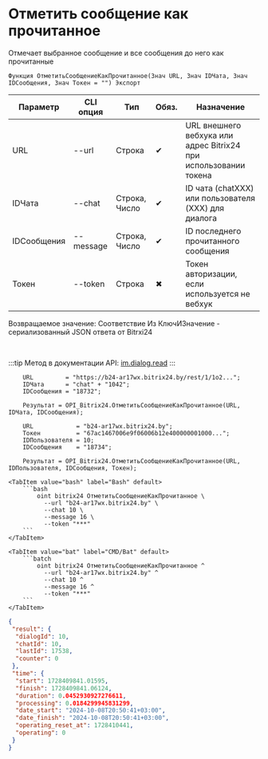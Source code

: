 ﻿---
sidebar_position: 6
---


# Отметить сообщение как прочитанное
 Отмечает выбранное сообщение и все сообщения до него как прочитанные



`Функция ОтметитьСообщениеКакПрочитанное(Знач URL, Знач IDЧата, Знач IDСообщения, Знач Токен = "") Экспорт`

  | Параметр | CLI опция | Тип | Обяз. | Назначение |
  |-|-|-|-|-|
  | URL | --url | Строка | &#x2714; | URL внешнего вебхука или адрес Bitrix24 при использовании токена |
  | IDЧата | --chat | Строка, Число | &#x2714; | ID чата (chatXXX) или пользователя (XXX) для диалога |
  | IDСообщения | --message | Строка, Число | &#x2714; | ID последнего прочитанного сообщения |
  | Токен | --token | Строка | &#x2716; | Токен авторизации, если используется не вебхук |

  
  Возвращаемое значение:   Соответствие Из КлючИЗначение - сериализованный JSON ответа от Bitrxi24

<br/>

:::tip
Метод в документации API: [im.dialog.read](https://dev.1c-bitrix.ru/learning/course/?COURSE_ID=93&LESSON_ID=12053)
:::
<br/>


```bsl title="Пример использования для 1С:Предприятие/OneScript"
    URL         = "https://b24-ar17wx.bitrix24.by/rest/1/1o2...";
    IDЧата      = "chat" + "1042";
    IDСообщения = "18732";

    Результат = OPI_Bitrix24.ОтметитьСообщениеКакПрочитанное(URL, IDЧата, IDСообщения);

    URL            = "b24-ar17wx.bitrix24.by";
    Токен          = "67ac1467006e9f06006b12e400000001000...";
    IDПользователя = 10;
    IDСообщения    = "18734";

    Результат = OPI_Bitrix24.ОтметитьСообщениеКакПрочитанное(URL, IDПользователя, IDСообщения, Токен);
```
    

 <Tabs>
  
    <TabItem value="bash" label="Bash" default>
        ```bash
            oint bitrix24 ОтметитьСообщениеКакПрочитанное \
              --url "b24-ar17wx.bitrix24.by" \
              --chat 10 \
              --message 16 \
              --token "***"
        ```
    </TabItem>
  
    <TabItem value="bat" label="CMD/Bat" default>
        ```batch
            oint bitrix24 ОтметитьСообщениеКакПрочитанное ^
              --url "b24-ar17wx.bitrix24.by" ^
              --chat 10 ^
              --message 16 ^
              --token "***"
        ```
    </TabItem>
</Tabs>


```json title="Результат"
{
 "result": {
  "dialogId": 10,
  "chatId": 10,
  "lastId": 17538,
  "counter": 0
 },
 "time": {
  "start": 1728409841.01595,
  "finish": 1728409841.06124,
  "duration": 0.0452930927276611,
  "processing": 0.0184299945831299,
  "date_start": "2024-10-08T20:50:41+03:00",
  "date_finish": "2024-10-08T20:50:41+03:00",
  "operating_reset_at": 1728410441,
  "operating": 0
 }
}
```
